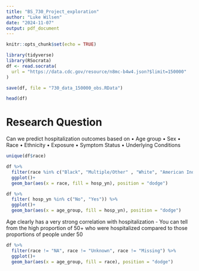 ```yaml
---
title: "BS_730_Project_exploration"
author: "Luke Wilsen"
date: "2024-11-07"
output: pdf_document
---
```


```r
knitr::opts_chunk$set(echo = TRUE)
```

```r
library(tidyverse)
library(RSocrata)
df <- read.socrata(
  url = "https://data.cdc.gov/resource/n8mc-b4w4.json?$limit=150000"
)
```

```r
save(df, file = "730_data_150000_obs.RData")
```


```r
head(df)
```

# Research Question
Can we predict hospitalization outcomes based on 
• Age group
• Sex
• Race
• Ethnicity
• Exposure
• Symptom Status
• Underlying Conditions

```r
unique(df$race)

df %>% 
  filter(race %in% c("Black", "Multiple/Other" , "White", "American Indian/Alaska Native", "Asian"), hosp_yn %in% c("No", "Yes")) %>% 
  ggplot()+
  geom_bar(aes(x = race, fill = hosp_yn), position = "dodge")
```

```r
df %>% 
  filter( hosp_yn %in% c("No", "Yes")) %>% 
  ggplot()+
  geom_bar(aes(x = age_group, fill = hosp_yn), position = "dodge")
```

Age clearly has a very strong correlation with hospitalization
- You can tell from the high proportion of 50+ who were hospitalized compared to those proportions of people under 50

```r
df %>% 
  filter(race != "NA", race != "Unknown", race != "Missing") %>% 
  ggplot()+
  geom_bar(aes(x = age_group, fill = race), position = "dodge")
```




